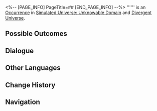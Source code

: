 <%-- [PAGE_INFO]
PageTitle=##
[END_PAGE_INFO] --%>
{{Stub}}
{{Simulated Universe Event Infobox
|id            = 21001
|title         = 
|image         = <!--TBA: undefined-->
|domains_su    = 
|domains_swarm = 
|domains_gng   = 
|domains_du    = Unknown
|domains_und   = Unknown
|requirements  = 
|prev          = 
|next          = 
|characters    = 
|factions      = 
|order         = 
|order_du      = 092
}}
'''''' is an [[Divergent Universe/Occurrence|Occurrence]] in [[Simulated Universe: Unknowable Domain]] and [[Divergent Universe]].

==Possible Outcomes==
{{Possible Outcomes
|choice_1 = You asked for this!
|result_1 = Enter battle. After achieving victory, obtain 1 Blessing(s) of 3-star rarity and 1 random Curio(s).
|modes_1  = du

|choice_2 = This battle is unavoidable.
|result_2 = Enter battle. After achieving victory, obtain 1 Enhanced Blessing(s) of 3-star rarity and 3 random Curio(s).
|modes_2  = du

|choice_3 = Just as I expected.
|result_3 = Enter battle. After achieving victory, obtain 2 Blessing(s).
|modes_3  = du

|choice_4 = Best to be cautious.
|result_4 = Discard a maximum of 1 Negative Curio(s).
|modes_4  = du

|choice_5 = Here. Eat some more. Don't get hungry.
|result_5 = Discard a maximum of 2 Negative Curio(s).
|modes_5  = du

|choice_6 = Eat whatever you want! Have it all!
|result_6 = Discard all Negative Curios.
|modes_6  = du

}}
<!--
==Gameplay Notes==
* 
-->
==Dialogue==
{{Dialogue Start}}
:{{tx}}
{{Dialogue End}}

==Other Languages==
{{Other Languages
|en   = 
|zhs  = 
|zht  = 
|ja   = 
|ko   = 
|es   = 
|fr   = 
|ru   = 
|th   = 
|vi   = 
|de   = 
|id   = 
|pt   = 
}}

==Change History==
{{Change History|null}}

==Navigation==
{{Occurrence Navbox}}
